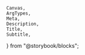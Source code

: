 	Canvas,
	ArgTypes,
	Meta,
	Description,
	Title,
	Subtitle,
} from "@storybook/blocks";

<Meta of={ActionBarStories} title="Docs" />

<Title of={ActionBarStories} />
<Subtitle of={ActionBarStories} />
<ComponentDetails />

<Description of={ActionBarStories} />

## Standard

<Canvas of={ActionBarStories.Default} />

## Emphasized

<Canvas of={ActionBarStories.Emphasized} />

## Behavioral variants

- Standard - Action bars fill the width of their container.
- Flexible - Action bars fit the width of their content.
- Sticky - Action bars will sit on top of content until dismissed.

## Popover Dependency

Action bar requires Popover, which is nested within Action bar. Action bar background, border, and corner radius are applied to the nested Popover component and can be overriden by Action bar using `--mod-*` prefixed custom properties. A [list of the properties](https://github.com/adobe/spectrum-css/blob/main/components/actionbar/metadata/mods.md) can be found in the repo.

## Properties

The component accepts the following inputs (properties):

<ArgTypes />
